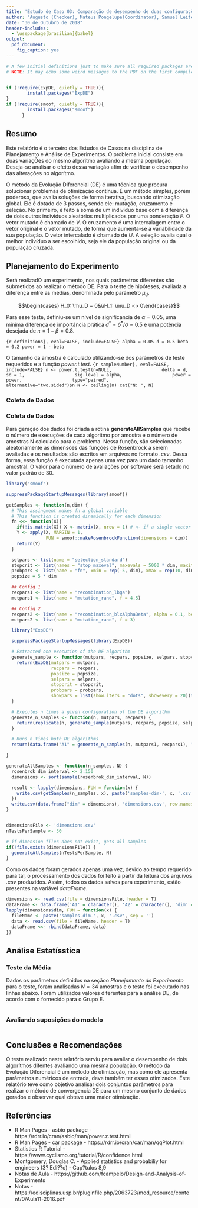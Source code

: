 ```yaml
---
title: 'Estudo de Caso 03: Comparação de desempenho de duas configurações de um algoritmo de otimização'
author: "Augusto (Checker), Mateus Pongelupe(Coordinator), Samuel Leite(Recorder)"
date: "30 de Outubro de 2018"
header-includes:
  - \usepackage[brazilian]{babel}
output:
  pdf_document: 
    fig_caption: yes
---
```


```r
# A few initial definitions just to make sure all required packages are installed. Change as needed.
# NOTE: It may echo some weird messages to the PDF on the first compile (package installation messages). Run twice and the problem will (hopefully) go away.


if (!require(ExpDE, quietly = TRUE)){
        install.packages("ExpDE")
}
if (!require(smoof, quietly = TRUE)){
        install.packages("smoof")
      }
```
## Resumo
Este relatório é o terceiro dos Estudos de Casos na disciplina de Planejamento e Análise de Experimentos. O problema inicial consiste em duas variaçÕes do mesmo algorítmo avaliando a mesma população. Deseja-se analisar o efeito dessa variação afim de verificar o desempenho das alterações no algorítmo.

O método da Evolução Diferencial (DE) é uma técnica que procura solucionar problemas de otimização contínua. É um método simples, porém poderoso, que avalia soluções de forma iterativa, buscando otimização global. Ele é dotado de 3 passos, sendo ele: mutação, cruzamento e seleção. No primeiro, é feito a soma de um indivíduo base com a diferença de dois outros indivíduos aleatórios multiplicados por uma ponderação $F$. O vetor mutado é chamado de $V$. O cruzamento é uma intercalagem entre o vetor original e o vetor mutado, de forma que aumenta-se a variabilidade da sua população. O vetor intercalado é chamado de $U$. A seleção avalia qual o melhor indivíduo a ser escolhido, seja ele da população original ou da população cruzada. 

## Planejamento do Experimento

Será realizadO um experimento, nos quais parâmetros diferentes são submetidos ao realizar o método DE. Para o teste de hipóteses, avaliada a diferença entre as médias, denominada pelo parâmetro $\mu_d$.

$$\begin{cases} H_0: \mu_D = 0&\\H_1: \mu_D <> 0\end{cases}$$

Para esse teste, definiu-se um nível de significancia de $\alpha=0.05$, uma mínima diferença de importância prática $d^* =\delta^*/\sigma= 0.5$ e uma potência desejada de $\pi = 1 - \beta = 0.8$.

```{r definitions}, eval=FALSE, include=FALSE}
alpha = 0.05
d = 0.5
beta = 0.2
power = 1 - beta
```

O tamanho da amostra é calculado utilizando-se dos parâmetros de teste requeridos e a função *power.t.test*. 
```{r sampleNumber}, eval=FALSE, include=FALSE}
n <- power.t.test(n=NULL,
                  delta = d,
                  sd = 1,
                  sig.level = alpha,
                  power = power,
                  type="paired",
                  alternative="two.sided")$n
N <- ceiling(n)
cat("N: ", N)
```

### Coleta de Dados

### Coleta de Dados

Para geração dos dados foi criada a rotina **generateAllSamples** que recebe o número de execuções de cada algoritmo por amostra e o número de amostras N calculado para o problema. Nessa função, são selecionadas aleatoriamente as dimensões das funções de Rosenbrock a serem avaliadas e os resultados são escritos em arquivos no formato *.csv*. Dessa forma, essa função é executada apenas uma vez para um dado tamanho amostral. O valor para o número de avaliações por software será setado no valor padrão de 30.

```r
library("smoof")

suppressPackageStartupMessages(library(smoof))

getSamples <- function(n,dim) {
  # This assingment makes fn a global variable
  # This function is created dinamically for each dimension
  fn <<- function(X){
    if(!is.matrix(X)) X <- matrix(X, nrow = 1) # <- if a single vector is passed as X
    Y <- apply(X, MARGIN = 1,
               FUN = smoof::makeRosenbrockFunction(dimensions = dim))
    return(Y)
  }

  selpars <- list(name = "selection_standard")
  stopcrit <- list(names = "stop_maxeval", maxevals = 5000 * dim, maxiter = 100 * dim)
  probpars <- list(name = "fn", xmin = rep(-5, dim), xmax = rep(10, dim))
  popsize = 5 * dim

  ## Config 1
  recpars1 <- list(name = "recombination_lbga")
  mutpars1 <- list(name = "mutation_rand", f = 4.5)

  ## Config 2
  recpars2 <- list(name = "recombination_blxAlphaBeta", alpha = 0.1, beta = 0.4)
  mutpars2 <- list(name = "mutation_rand", f = 3)

  library("ExpDE")

  suppressPackageStartupMessages(library(ExpDE))

  # Extracted one execution of the DE algorithm
  generate_sample <- function(mutpars, recpars, popsize, selpars, stopcrit, probpars) {
    return(ExpDE(mutpars = mutpars,
                 recpars = recpars,
                 popsize = popsize,
                 selpars = selpars,
                 stopcrit = stopcrit,
                 probpars = probpars,
                 showpars = list(show.iters = "dots", showevery = 20))$Fbest);
  }

  # Executes n times a given configuration of the DE algorithm
  generate_n_samples <- function(n, mutpars, recpars) {
    return(replicate(n, generate_sample(mutpars, recpars, popsize, selpars, stopcrit, probpars)))
  }

  # Runs n times both DE algorithms
  return(data.frame("A1" = generate_n_samples(n, mutpars1, recpars1), "A2" =  generate_n_samples(n, mutpars1, recpars2), "dim" = dim))

}

generateAllSamples <- function(n_samples, N) {
  rosenbrok_dim_interval <- 2:150
  dimensions <- sort(sample(rosenbrok_dim_interval, N))

  result <- lapply(dimensions, FUN = function(x) {
    write.csv(getSamples(n_samples, x), paste('samples-dim-', x, '.csv', sep = ''), row.names=FALSE)
  })
  write.csv(data.frame("dim" = dimensions), 'dimensions.csv', row.names=FALSE)
}


dimensionsFile <- 'dimensions.csv'
nTestsPerSample <- 30

# if dimension files does not exist, gets all samples
if(!file.exists(dimensionsFile)) {
  generateAllSamples(nTestsPerSample, N)
}
```

Como os dados foram gerados apenas uma vez, devido ao tempo requerido para tal, o processamento dos dados foi feito a partir da leitura dos arquivos *.csv* produzidos. Assim, todos os dados salvos para experimento, estão presentes na variável *dataFrame*.

```r
dimensions <- read.csv(file = dimensionsFile, header = T)
dataFrame <- data.frame('A1' = character(), 'A2' = character(), 'dim' = character(), stringsAsFactors = FALSE)
lapply(dimensions$dim, FUN = function(x) {
  fileName <- paste('samples-dim-', x, '.csv', sep = '')
  data <- read.csv(file = fileName, header = T)
  dataFrame <<- rbind(dataFrame, data)
})
```

## Análise Estatísstica

### Teste da Média

Dados os parâmetros definidos na seçãoo *Planejamento do Experimento* para o teste, foram analisadas $N=34$ amostras e o teste foi executado nas linhas abaixo. Foram utilizados valores diferentes para a análise DE, de acordo com o fornecido para o Grupo E. 
```r

```


### Avaliando suposições do modelo

```r

```



## Conclusões e Recomendações

O teste realizado neste relatório serviu para avaliar o desempenho de dois algorítmos difentes avaliando uma mesma população. O método da Evolução Diferencial é um método de otimização, mas como ele apresenta parâmetros numéricos de entrada, deve também ter esses otimizados. Este relatório teve como objetivo analisar dois conjuntos parâmetros para realizar o método de convergencia DE para um mesmo conjunto de dados gerados e observar qual obteve uma maior otimização. 



## Referências
- R Man Pages - asbio package - https://rdrr.io/cran/asbio/man/power.z.test.html
- R Man Pages - car package - https://rdrr.io/cran/car/man/qqPlot.html
- Statistics R Tutorial - https://www.cyclismo.org/tutorial/R/confidence.html
- Montgomery, Douglas C. - Applied statistics and probabiliy for engineers (3? Edi??o) - Cap?tulos 8,9
- Notas de Aula - https://github.com/fcampelo/Design-and-Analysis-of-Experiments
- Notas - https://edisciplinas.usp.br/pluginfile.php/2063723/mod_resource/content/0/Aula11-2016.pdf